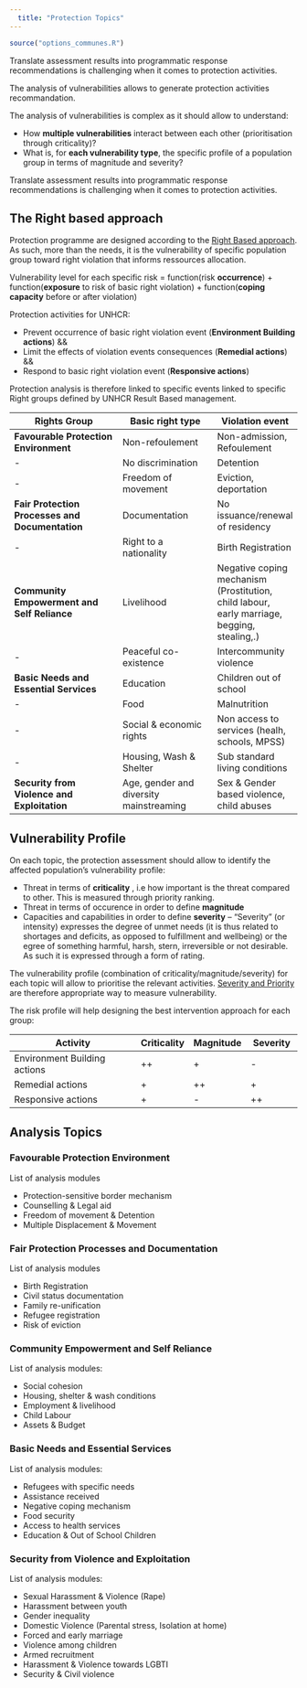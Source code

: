 ```yaml
---
  title: "Protection Topics"
---
```

  
  ```r
source("options_communes.R")
```
<div class="important">

Translate assessment results into programmatic response recommendations is challenging when it comes to protection activities. 

The analysis of vulnerabilities allows to generate protection activities recommandation.

The analysis of vulnerabilities is complex as it should allow to understand:

 * How **multiple vulnerabilities** interact between each other (prioritisation through criticality)?
 * What is, for **each vulnerability type**, the specific profile of a population group in terms of magnitude and severity?

</div>
Translate assessment results into programmatic response recommendations is challenging when it comes to protection activities. 

## The Right based approach 

Protection programme are designed according to the [Right Based approach](https://en.wikipedia.org/wiki/Rights-based_approach_to_development). As such, more than the needs, it is the vulnerability of specific population group toward right violation that informs ressources allocation.

Vulnerability level for each specific risk =
function(risk **occurrence**) +
function(**exposure** to risk of basic right violation) +
function(**coping capacity** before or after violation)


Protection activities for UNHCR:  

 - Prevent occurrence of basic right violation event (**Environment Building actions**) && 
 - Limit the effects of violation events consequences (**Remedial actions**) && 
 - Respond to basic right violation event  (**Responsive actions**) 


Protection analysis is therefore linked to specific events linked to specific Right groups defined by UNHCR Result Based management.

Rights Group                                    | Basic right type                       | Violation event
----------------------------------------------- |--------------------------------------- | ------------- 
__Favourable Protection Environment__           | Non-refoulement                        | Non-admission, Refoulement
-                                               | No discrimination                      | Detention
-                                               | Freedom of movement                    | Eviction, deportation
__Fair Protection Processes and Documentation__ | Documentation                          | No issuance/renewal of residency
-                                               | Right to a nationality                 | Birth Registration
__Community Empowerment and Self Reliance__     | Livelihood                             | Negative coping mechanism (Prostitution, child labour, early marriage, begging, stealing,.)
-                                               | Peaceful co-existence                  | Intercommunity violence
__Basic Needs and Essential Services__          | Education                              | Children out of school
-                                               | Food                                   | Malnutrition
-                                               | Social & economic rights               | Non access to services (healh, schools, MPSS)
-                                               | Housing, Wash & Shelter                | Sub standard living conditions
__Security from Violence and Exploitation__     | Age, gender and diversity mainstreaming| Sex & Gender based violence, child abuses



## Vulnerability Profile

On each topic, the protection assessment should allow to identify the affected population’s vulnerability profile:

* Threat in terms of   __criticality__ , i.e how important is the threat compared to other. This is measured through priority ranking.
* Threat  in terms of occurence in order to define __magnitude__ 
* Capacities and capabilities in order to define  __severity__ -- "Severity" (or intensity) expresses the degree of unmet needs (it is thus related to shortages and deficits,  as  opposed  to  fulfillment  and  wellbeing) or the egree of something harmful,
harsh, stern, irreversible or not desirable. As such it is expressed through a form of rating.


The vulnerability profile (combination of criticality/magnitude/severity) for each topic will allow to prioritise the relevant activities. [Severity and Priority](http://aldo-benini.org/Level2/HumanitData/Benini_forACAPS_SeverityAndPriority_2013.pdf) are therefore appropriate way to measure vulnerability.

The risk profile will help designing the best intervention approach for each group:

Activity	                     | Criticality |	Magnitude | Severity
------------------------------ |------------ | ---------- |------------ 
Environment Building actions   |  	++       | 	  +       | 	-
Remedial actions               | 	  +        | 	  ++      | 	+
Responsive actions             | 		 +       |     -      | 	++


## Analysis Topics

### Favourable Protection Environment    

List of analysis modules

* Protection-sensitive border mechanism
* Counselling & Legal aid
* Freedom of movement & Detention
* Multiple Displacement & Movement

### Fair Protection Processes and Documentation 

List of analysis modules

* Birth Registration
* Civil status documentation
* Family re-unification
* Refugee registration
* Risk of eviction

### Community Empowerment and Self Reliance 

List of analysis modules:

* Social cohesion
* Housing, shelter & wash conditions
* Employment & livelihood
* Child Labour
* Assets & Budget

### Basic Needs and Essential Services 

List of analysis modules:

* Refugees with specific needs 
* Assistance received
* Negative coping mechanism
* Food security
* Access to health services
* Education & Out of School Children

### Security from Violence and Exploitation

List of analysis modules:

* Sexual Harassment & Violence (Rape) 
* Harassment between youth
* Gender inequality
* Domestic Violence (Parental stress, Isolation at home)
* Forced and early marriage
* Violence among children
* Armed recruitment
* Harassment & Violence towards LGBTI
* Security & Civil violence



